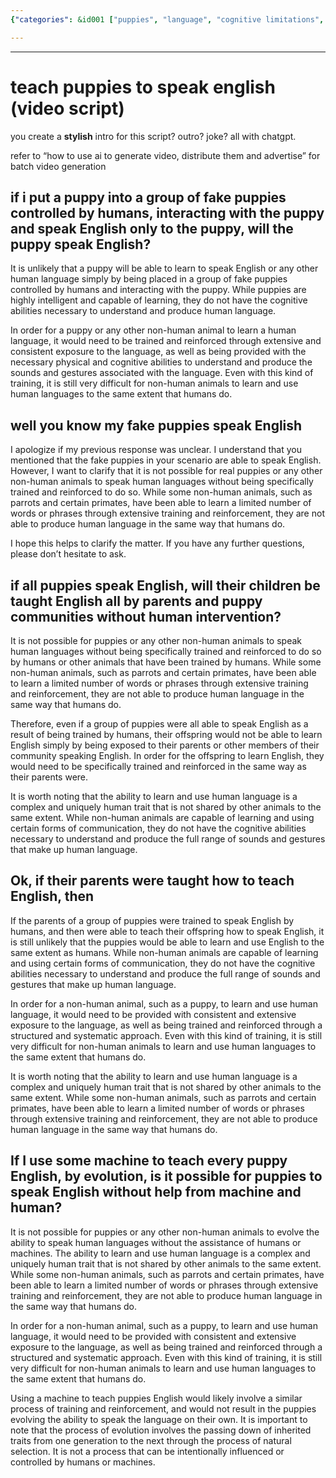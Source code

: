 ```yaml
---
{"categories": &id001 ["puppies", "language", "cognitive limitations", "training", "evolution"], "category": "Evolution", "date": "2023-12-22 23:52:59", "description": "This article discusses the cognitive limitations of puppies that prevent them from naturally learning human languages. It also explains that evolution is a natural process that is not influenced by intention.", "tags": *id001, "title": "teach puppies to speak english (video script)"}

---
```


------

# teach puppies to speak english (video script)

you create a **stylish** intro for this script? outro? joke? all with chatgpt.

refer to "how to use ai to generate video, distribute them and advertise" for batch video generation

## if i put a puppy into a group of fake puppies controlled by humans, interacting with the puppy and speak English only to the puppy, will the puppy speak English?
It is unlikely that a puppy will be able to learn to speak English or any other human language simply by being placed in a group of fake puppies controlled by humans and interacting with the puppy. While puppies are highly intelligent and capable of learning, they do not have the cognitive abilities necessary to understand and produce human language.

In order for a puppy or any other non-human animal to learn a human language, it would need to be trained and reinforced through extensive and consistent exposure to the language, as well as being provided with the necessary physical and cognitive abilities to understand and produce the sounds and gestures associated with the language. Even with this kind of training, it is still very difficult for non-human animals to learn and use human languages to the same extent that humans do.




## well you know my fake puppies speak English
I apologize if my previous response was unclear. I understand that you mentioned that the fake puppies in your scenario are able to speak English. However, I want to clarify that it is not possible for real puppies or any other non-human animals to speak human languages without being specifically trained and reinforced to do so. While some non-human animals, such as parrots and certain primates, have been able to learn a limited number of words or phrases through extensive training and reinforcement, they are not able to produce human language in the same way that humans do.

I hope this helps to clarify the matter. If you have any further questions, please don't hesitate to ask.




## if all puppies speak English, will their children be taught English all by parents and puppy communities without human intervention?
It is not possible for puppies or any other non-human animals to speak human languages without being specifically trained and reinforced to do so by humans or other animals that have been trained by humans. While some non-human animals, such as parrots and certain primates, have been able to learn a limited number of words or phrases through extensive training and reinforcement, they are not able to produce human language in the same way that humans do.

Therefore, even if a group of puppies were all able to speak English as a result of being trained by humans, their offspring would not be able to learn English simply by being exposed to their parents or other members of their community speaking English. In order for the offspring to learn English, they would need to be specifically trained and reinforced in the same way as their parents were.

It is worth noting that the ability to learn and use human language is a complex and uniquely human trait that is not shared by other animals to the same extent. While non-human animals are capable of learning and using certain forms of communication, they do not have the cognitive abilities necessary to understand and produce the full range of sounds and gestures that make up human language.




## Ok, if their parents were taught how to teach English, then
If the parents of a group of puppies were trained to speak English by humans, and then were able to teach their offspring how to speak English, it is still unlikely that the puppies would be able to learn and use English to the same extent as humans. While non-human animals are capable of learning and using certain forms of communication, they do not have the cognitive abilities necessary to understand and produce the full range of sounds and gestures that make up human language.

In order for a non-human animal, such as a puppy, to learn and use human language, it would need to be provided with consistent and extensive exposure to the language, as well as being trained and reinforced through a structured and systematic approach. Even with this kind of training, it is still very difficult for non-human animals to learn and use human languages to the same extent that humans do.

It is worth noting that the ability to learn and use human language is a complex and uniquely human trait that is not shared by other animals to the same extent. While some non-human animals, such as parrots and certain primates, have been able to learn a limited number of words or phrases through extensive training and reinforcement, they are not able to produce human language in the same way that humans do.




## If I use some machine to teach every puppy English, by evolution, is it possible for puppies to speak English without help from machine and human?
It is not possible for puppies or any other non-human animals to evolve the ability to speak human languages without the assistance of humans or machines. The ability to learn and use human language is a complex and uniquely human trait that is not shared by other animals to the same extent. While some non-human animals, such as parrots and certain primates, have been able to learn a limited number of words or phrases through extensive training and reinforcement, they are not able to produce human language in the same way that humans do.

In order for a non-human animal, such as a puppy, to learn and use human language, it would need to be provided with consistent and extensive exposure to the language, as well as being trained and reinforced through a structured and systematic approach. Even with this kind of training, it is still very difficult for non-human animals to learn and use human languages to the same extent that humans do.

Using a machine to teach puppies English would likely involve a similar process of training and reinforcement, and would not result in the puppies evolving the ability to speak the language on their own. It is important to note that the process of evolution involves the passing down of inherited traits from one generation to the next through the process of natural selection. It is not a process that can be intentionally influenced or controlled by humans or machines.


